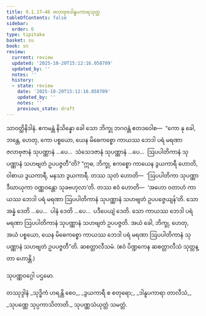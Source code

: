 ```yaml
---
title: 9.1.17–46 ဇလာဗုဇဒါနူပကာရသုတ္တ
tableOfContents: false
sidebar:
  order: 6
type: tipitaka
basket: su
book: sn
review:
  current: review
  updated: '2025-10-20T15:12:16.058709'
  updated_by: ''
  notes: ''
  history:
  - state: review
    date: '2025-10-20T15:12:16.058709'
    updated_by: ''
    notes: ''
    previous_state: draft
---
```



<DynamicBreadcrumb />


<ReviewStatus review={frontmatter.review} showDetails={true} />

<HypothesisAnnotation frontmatter={frontmatter} />

<Division number="408–437" book="sn" e="ch" v="18" p="340">

<Paragraph number="1195" book="sn">
သာဝတ္ထိနိဒါနံ. ဧကမန္တံ နိသိန္နော ခေါ သော ဘိက္ခု ဘဂဝန္တံ ဧတဒဝေါစ—  “ကော နု ခေါ, ဘန္တေ, ဟေတု, ကော ပစ္စယော, ယေန မိဓေကစ္စော ကာယဿ ဘေဒါ ပရံ မရဏာ ဇလာဗုဇာနံ သုပဏ္ဏာနံ …ပေ…  သံသေဒဇာနံ သုပဏ္ဏာနံ …ပေ…  ဩပပါတိကာနံ သုပဏ္ဏာနံ သဟဗျတံ ဥပပဇ္ဇတီ”တိ? “ဣဓ, ဘိက္ခု, ဧကစ္စော ကာယေန ဒွယကာရီ ဟောတိ, ဝါစာယ ဒွယကာရီ, မနသာ ဒွယကာရီ. တဿ သုတံ ဟောတိ—  ‘ဩပပါတိကာ သုပဏ္ဏာ ဒီဃာယုကာ ဝဏ္ဏဝန္တော သုခဗဟုလာ’တိ. တဿ ဧဝံ ဟောတိ—  ‘အဟော ဝတာဟံ ကာယဿ ဘေဒါ ပရံ မရဏာ ဩပပါတိကာနံ သုပဏ္ဏာနံ သဟဗျတံ ဥပပဇ္ဇေယျန်’တိ. သော အန္နံ ဒေတိ …ပေ…  ပါနံ ဒေတိ …ပေ…  ပဒီပေယျံ ဒေတိ. သော ကာယဿ ဘေဒါ ပရံ မရဏာ ဩပပါတိကာနံ သုပဏ္ဏာနံ သဟဗျတံ ဥပပဇ္ဇတိ. အယံ ခေါ, ဘိက္ခု, ဟေတု, အယံ ပစ္စယော, ယေန မိဓေကစ္စော ကာယဿ ဘေဒါ ပရံ မရဏာ ဩပပါတိကာနံ သုပဏ္ဏာနံ သဟဗျတံ ဥပပဇ္ဇတီ”တိ. ဆစတ္တာလီသမံ.

</Paragraph>
</Division>

<Paragraph number="1196" type="center" book="sn">
(ဧဝံ ပိဏ္ဍကေန ဆစတ္တာလီသံ သုတ္တန္တာ ဟောန္တိ.)

  
သုပဏ္ဏဝဂ္ဂေါ ပဌမော.



</Paragraph>

<Paragraph number="1197" type="center" book="sn">
တဿုဒ္ဒါနံ


</Paragraph>

<Paragraph number="1198" type="verses" book="sn">
_သုဒ္ဓိကံ ဟရန္တိ စေဝ,_  
_ဒွယကာရီ စ စတုရော;_  
_ဒါနူပကာရာ တာလီသံ,_  
_သုပဏ္ဏေ သုပ္ပကာသိတာတိ._  


</Paragraph>

<Paragraph number="1199" type="center" book="sn">
သုပဏ္ဏသံယုတ္တံ သမတ္တံ.
</Paragraph>